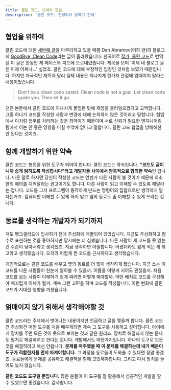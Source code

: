 ```yaml
---
title: 클린 코드, 오해와 진실
description: '클린 코드: 안녕이라 말하기 전에'
---
```


## 협업을 위하여

클린 코드에 대한 [세번째 글](/2020/clean-code-2)을 마무리하고 있을 때쯤 Dan Abramov(이하 댄)의 블로그에 [GoodBye, Clean Code](https://overreacted.io/goodbye-clean-code/)라는 글이 올라왔습니다. 한국어로 [잘가, 클린 코드](https://overreacted.io/ko/goodbye-clean-code/)로 번역된 이 글은 한동안 제 페이스북 피드에 오르내렸습니다. 제목을 보며 '이제 내 블로그 글은 이제 어쩌나...' 싶었죠. 클린 코드에 대해 부정적인 입장인 것처럼 보였기 때문입니다. 하지만 자극적인 제목과 달리 실제 내용은 지나치게 한가지 관점에 얽매이지 말라는 내용이었습니다.

> Don’t be a clean code zealot. Clean code is not a goal.
> Let clean code guide you. Then let it go.

댄은 본문에서 클린 코드에 지나치게 몰입한 탓에 재앙을 불러일으켰다고 고백합니다. 그중 하나가 코드를 작성한 사람과 변경에 대해 논의하지 않은 것이라고 말합니다. 협업에서 이처럼 업무를 처리하는 것은 최악이기 때문이며 서로 신뢰가 필요한 엔지니어링 팀에서 이는 안 좋은 영향을 미칠 수밖에 없다고 말합니다. 클린 코드 협업을 방해해선 안 된다는 것이죠.

## 함께 개발하기 위한 약속

클린 코드는 협업을 위한 도구가 되어야 합니다. 클린 코드는 약속입니다. **"코드도 글이니까 쉽게 읽히도록 작성합시다"라고 개발자들 사이에서 암묵적으로 합의한 약속**인 겁니다. 다른 말로 하자면 당신이 작성한 코드는 언젠가 다른 사람이 볼 것이기 때문에 최소한의 예의를 지켜달라는 권고이기도 합니다. 다른 사람이 읽고 이해할 수 있도록 해달라는 겁니다. 코드를 그저 프로그램이 동작하게 만드는 명령어의 집합으로만 생각하지 말자는거죠. 컴퓨터만 이해할 수 있게 하지 말고 옆의 동료도 좀 이해할 수 있게 쓰라는 겁니다.

## 동료를 생각하는 개발자가 되기까지

저도 뱅크샐러드에 입사하기 전에 추상화에 매몰되어 있었습니다. 지금도 추상화하고 함수로 표현하는 것을 좋아하지만 당시에는 더 심했습니다. 다른 사람이 제 코드를 못 읽는 건 수준이 낮아서라고 생각했죠. 지금 생각하면 아찔합니다. 어렵더라도 짧게 적는 게 최고라고 생각했습니다. 오히려 어렵게 짠 코드를 근사하다고 생각했습니다.

개인적으로는 클린 코드를 배우고 옆의 동료를 더 많이 생각하게 됐습니다. 지금 쓰는 이 코드를 다른 사람들이 한눈에 알아볼 수 있을까. 이름을 이렇게 지어도 괜찮을까. 처음 코드를 보는 사람이 이해하기 쉽게 짜려면 어떻게 해야할까. 어떤 배치로 코드를 구성해야 매끄럽게 이해가 될까. 계속 그런 고민을 하며 코드를 작성합니다. 이런 변화에 클린 코드가 지대한 영향을 끼쳤습니다.

## 얽매이지 않기 위해서 생각해야할 것

클린 코드라는 주제에서 벗어나는 내용이지만 언급하고 글을 맺을까 합니다. 클린 코드건 추상화건 어떤 도구를 처음 배우게되면 계속 그 도구를 사용하고 싶어집니다. 아이에게 망치를 주면 모든 것이 못으로 보이는 것과 같은 원리죠. 망치로 해결되지 않는 문제도 망치로 해결하려고 한다는 겁니다. 개발에서도 마찬가지입니다. 하나의 도구로 모든 것을 해결하려고 해선 안됩니다. **문제를 마주했을 때 이 문제를 해결하는데 내가 배운이 도구가 적합한지를 먼저 따져야합니다.** 그 과정을 동료들이 도와줄 수 있다면 정말 좋겠죠. 동료들에게 문제를 공유하고 해결책을 함께 고민해야합니다. 그리고 다시 망치를 들어도 늦지 않습니다.

**클린 코드도 도구일 뿐입니다.** 많은 분들이 이 도구를 잘 활용해서 성공적인 개발을 할 수 있었으면 좋겠습니다. 감사합니다.
